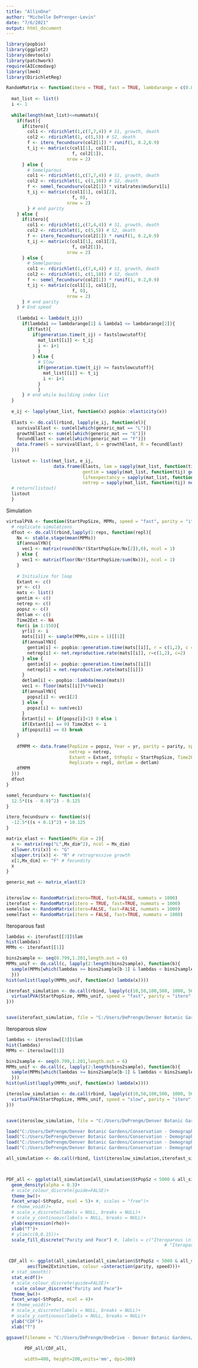 ```yaml
---
title: "AllinOne"
author: "Michelle DePrenger-Levin"
date: "7/6/2021"
output: html_document
---
```

```r

library(popbio)
library(ggplot2)
library(devtools)
library(patchwork)
require(AICcmodavg)
library(lme4)
library(DirichletReg)
```



```r

RandomMatrix <- function(itero = TRUE, fast = TRUE, lambdarange = c(0.8,1.2),nummats = 100, fastslowcutoff = 5){
  
  mat_list <- list()
  i <- 1
  
  while(length(mat_list)<=nummats){
    if(fast){
      if(itero){
        col1 <- rdirichlet(1,c(7,7,4)) # S1, growth, death
        col2 <- rdirichlet(1, c(5,5)) # S2, death
        f <- itero_fecundsurv(col2[1]) * runif(1, 0.2,0.9)
        t_ij <- matrix(c(col1[1], col1[2],
                         f, col2[1]),
                       nrow = 2)
      } else {
        # Semelparous
        col1 <- rdirichlet(1,c(7,7,4)) # S1, growth, death
        col2 <- rdirichlet(1, c(1,10)) # S2, death
        f <- semel_fecundsurv(col2[1]) * vitalrates$muSurv1[i]
        t_ij <- matrix(c(col1[1], col1[2],
                         f, 0),
                       nrow = 2)
        } # end parity
    } else {
      if(itero){
        col1 <- rdirichlet(1,c(7,4,4)) # S1, growth, death
        col2 <- rdirichlet(1, c(5,5)) # S2, death
        f <- itero_fecundsurv(col2[1]) * runif(1, 0.2,0.9)
        t_ij <- matrix(c(col1[1], col1[2],
                         f, col2[1]),
                       nrow = 2)
      } else {
        # Semelparous
        col1 <- rdirichlet(1,c(7,4,4)) # S1, growth, death
        col2 <- rdirichlet(1, c(1,10)) # S2, death
        f <- semel_fecundsurv(col2[1]) * runif(1, 0.2,0.9)
        t_ij <- matrix(c(col1[1], col1[2],
                         f, 0),
                       nrow = 2)
      } # end parity
    } # End speed
  
    (lambda1 <- lambda(t_ij))
      if(lambda1 >= lambdarange[1] & lambda1 <= lambdarange[2]){
        if(fast){
          if(generation.time(t_ij) < fastslowcutoff){
            mat_list[[i]] <- t_ij
            i <- i+1
            }
          } else {
            # Slow
            if(generation.time(t_ij) >= fastslowcutoff){
              mat_list[[i]] <- t_ij
              i <- i+1
            }
            }
      } # end while building index list
  }
  
  e_ij <- lapply(mat_list, function(x) popbio::elasticity(x))
  
  Elasts <- do.call(rbind, lapply(e_ij, function(el){
    survivalElast <- sum(el[which(generic_mat == "L")])
    growthElast <- sum(el[which(generic_mat == "G")])
    fecundElast <- sum(el[which(generic_mat == "F")])
    data.frame(S = survivalElast, G = growthElast, R = fecundElast)
  }))
  
  listout <- list(mat_list, e_ij, 
                  data.frame(Elasts, lam = sapply(mat_list, function(tij) lambda(tij)),
                             gentim = sapply(mat_list, function(tij) generation.time(tij)),
                             lifeexpectancy = sapply(mat_list, function(tij) sum(fundamental.matrix(tij, r = 1, c=2)$meaneta)),
                             netrep = sapply(mat_list, function(tij) net.reproductive.rate(tij)) ))
  # return(listout)
  listout
  }

```

Simulation
```r

virtualPVA <- function(StartPopSize, MPMs, speed = "fast", parity = "itero", annualYN = FALSE, reps = 1000){
  # replicate simulations
  dfout <- do.call(rbind,lapply(1:reps, function(repl){
    Nx <- stable.stage(mean(MPMs))
    if(annualYN){
      vec1 <- matrix(round(Nx*(StartPopSize/Nx[2]),0), ncol = 1)
    } else {
      vec1 <- matrix(floor(Nx*(StartPopSize/sum(Nx))), ncol = 1)
    }
    
    # Initialize for loop
    Extant <- c()
    yr <- c()
    mats <- list()
    gentim <- c()
    netrep <- c()
    popsz <- c()
    detlam <- c()
    Time2Ext <- NA
    for(i in 1:150){
      yr[i] <- i
      mats[[i]] <- sample(MPMs,size = 1)[[1]]
      if(annualYN){
        gentim[i] <- popbio::generation.time(mats[[i]], r = c(1,2), c = 2)
        netrep[i] <- net.reproductive.rate(mats[[i]], r=c(1,2), c=2)
      } else {
        gentim[i] <- popbio::generation.time(mats[[i]])
        netrep[i] = net.reproductive.rate(mats[[i]])
      }
      detlam[i] <- popbio::lambda(mean(mats))
      vec1 <- floor(mats[[i]]%*%vec1)
      if(annualYN){
        popsz[i] <- vec1[2]
      } else {
        popsz[i] <- sum(vec1)
      }
      Extant[i] <- if(popsz[i]<1) 0 else 1
      if(Extant[i] == 0) Time2Ext <- i
      if(popsz[i] == 0) break
    }
    
    dfMPM <- data.frame(PopSize = popsz, Year = yr, parity = parity, speed = speed, GenTime = gentim,
                        netrep = netrep,
                        Extant = Extant, StPopSz = StartPopSize, Time2Extinction = Time2Ext,
                        Replicate = repl, detlam = detlam)
    dfMPM
  }))
  dfout
}
```

```r
semel_fecundsurv <- function(s){
  12.5*((s - 0.9)^2) - 0.125
}

itero_fecundsurv <- function(s){
  -12.5*((s + 0.1)^2) + 10.125
}

matrix_elast <- function(Mx_dim = 2){
  x <- matrix(rep("L",Mx_dim^2), ncol = Mx_dim)
  x[lower.tri(x)] <- "G"
  x[upper.tri(x)] <- "R" # retrogressive growth
  x[1,Mx_dim] <- "F" # fecundity
  x
}

generic_mat <- matrix_elast(2)



```


```r
iteroslow <- RandomMatrix(itero=TRUE, fast=FALSE, nummats = 1000)
iterofast <- RandomMatrix(itero = TRUE, fast=TRUE, nummats = 1000)
semelslow <- RandomMatrix(itero=FALSE, fast=FALSE, nummats = 1000)
semelfast <- RandomMatrix(itero = FALSE, fast=TRUE, nummats = 1000)
```

Iteroparous fast
```r
lambdas <- iterofast[[3]]$lam
hist(lambdas)
MPMs <- iterofast[[1]]

bins2sample <- seq(0.799,1.201,length.out = 6)
MPMs_unif <- do.call(c, lapply(2:length(bins2sample), function(b){ 
  sample(MPMs[which(lambdas >= bins2sample[b-1] & lambdas < bins2sample[b])], 10, replace = TRUE)
  }))
hist(unlist(lapply(MPMs_unif, function(x) lambda(x))))

iterofast_simulation <- do.call(rbind, lapply(c(10,50,100,500, 1000, 5000, 10000), function(StartPopSize){
  virtualPVA(StartPopSize, MPMs_unif, speed = "fast", parity = "itero", reps = 1000)
}))


save(iterofast_simulation, file = "C:/Users/DePrengm/Denver Botanic Gardens/Conservation - Demography/SeedHarvestModelling/Seed_Harvest_Modeling/Data/iterofast_PVA.Rda")
```


Iteroparous slow
```r
lambdas <- iteroslow[[3]]$lam
hist(lambdas)
MPMs <- iteroslow[[1]]

bins2sample <- seq(0.799,1.201,length.out = 6)
MPMs_unif <- do.call(c, lapply(2:length(bins2sample), function(b){ 
  sample(MPMs[which(lambdas >= bins2sample[b-1] & lambdas < bins2sample[b])], 10, replace = TRUE)
  }))
hist(unlist(lapply(MPMs_unif, function(x) lambda(x))))

iteroslow_simulation <- do.call(rbind, lapply(c(10,50,100,500, 1000, 5000, 10000), function(StartPopSize){
  virtualPVA(StartPopSize, MPMs_unif, speed = "slow", parity = "itero", reps = 1000)
}))


save(iteroslow_simulation, file = "C:/Users/DePrengm/Denver Botanic Gardens/Conservation - Demography/SeedHarvestModelling/Seed_Harvest_Modeling/Data/iteroslow_PVA.Rda")
```


```r
load("C:/Users/DePrengm/Denver Botanic Gardens/Conservation - Demography/SeedHarvestModelling/Seed_Harvest_Modeling/Data/semelslow_PVA.Rda")
load("C:/Users/DePrengm/Denver Botanic Gardens/Conservation - Demography/SeedHarvestModelling/Seed_Harvest_Modeling/Data/semelfast_PVA.Rda")
load("C:/Users/DePrengm/Denver Botanic Gardens/Conservation - Demography/SeedHarvestModelling/Seed_Harvest_Modeling/Data/iteroslow_PVA.Rda")
load("C:/Users/DePrengm/Denver Botanic Gardens/Conservation - Demography/SeedHarvestModelling/Seed_Harvest_Modeling/Data/iterofast_PVA.Rda")


```


```r
all_simulation <- do.call(rbind, list(iteroslow_simulation,iterofast_simulation,semelslow_simulation,semelfast_simulation))



PDF_all <- ggplot(all_simulation[all_simulation$StPopSz < 5000 & all_simulation$StPopSz > 10,], aes(Time2Extinction, fill = interaction(parity, speed))) + 
  geom_density(alpha = 0.3)+
  # scale_colour_discrete(guide=FALSE)+
  theme_bw()+
  facet_wrap(~StPopSz, ncol = 5)+ #, scales = "free")+
  # theme_void()+
  # scale_x_discrete(labels = NULL, breaks = NULL)+ 
  # scale_y_continuous(labels = NULL, breaks = NULL)+
  ylab(expression(rho))+
  xlab("T")+
  # ylim(c(0,0.15))+
  scale_fill_discrete("Parity and Pace") #, labels = c("Iteroparous \nfast", "Semelparous \nfast",
                                                            # "Iteroparous \nslow", "Semelparous \nslow")).


 CDF_all <- ggplot(all_simulation[all_simulation$StPopSz < 5000 & all_simulation$StPopSz > 10,], 
        aes(Time2Extinction, colour =interaction(parity, speed)))+
  # stat_smooth()
  stat_ecdf()+
  # scale_colour_discrete(guide=FALSE)+
   scale_colour_discrete("Parity and Pace")+
  theme_bw()+
  facet_wrap(~StPopSz, ncol = 4)+
  # theme_void()+
  # scale_x_discrete(labels = NULL, breaks = NULL)+ 
  # scale_y_continuous(labels = NULL, breaks = NULL)+
  ylab("CDF")+
  xlab("T")

ggsave(filename = "C:/Users/DePrengm/OneDrive - Denver Botanic Gardens/P drive/My Documents/UCDenver_phd/Dissertation/Chapter3/Figures/Simulations_all.jpg",
       
       PDF_all/CDF_all,

       width=400, height=200,units='mm', dpi=300)

```



